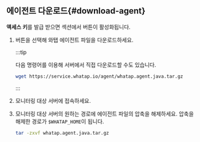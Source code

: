 ## 에이전트 다운로드{#download-agent}

**액세스 키**를 발급 받으면 <Cmdname sid="JAVA-agent-setup-1-subject" className="uitext" /> 섹션에서 <Cmdname sid="download" className="uitext" /> 버튼이 활성화됩니다.

1. <Cmdname sid="download" className="uitext" /> 버튼을 선택해 와탭 에이전트 파일을 다운로드하세요.

    :::tip

    다음 명령어를 이용해 서버에서 직접 다운로드할 수도 있습니다.
    
    ```bash
    wget https://service.whatap.io/agent/whatap.agent.java.tar.gz
    ```
    
    :::

1. 모니터링 대상 서버에 접속하세요.

1. 모니터링 대상 서버의 원하는 경로에 에이전트 파일의 압축을 해제하세요. 압축을 해제한 경로가 `$WHATAP_HOME`이 됩니다.

    ```bash
    tar -zxvf whatap.agent.java.tar.gz
    ```